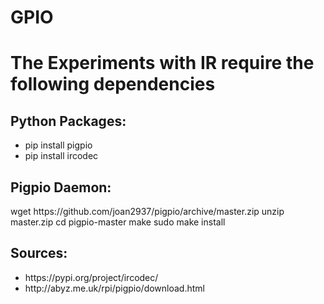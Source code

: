# GPIO
# **The Experiments with IR require the following dependencies**

## **Python Packages:**
- pip install pigpio
- pip install ircodec

## **Pigpio Daemon:**

wget https://github.com/joan2937/pigpio/archive/master.zip
unzip master.zip
cd pigpio-master
make
sudo make install


## **Sources:**
- https://pypi.org/project/ircodec/
- http://abyz.me.uk/rpi/pigpio/download.html



